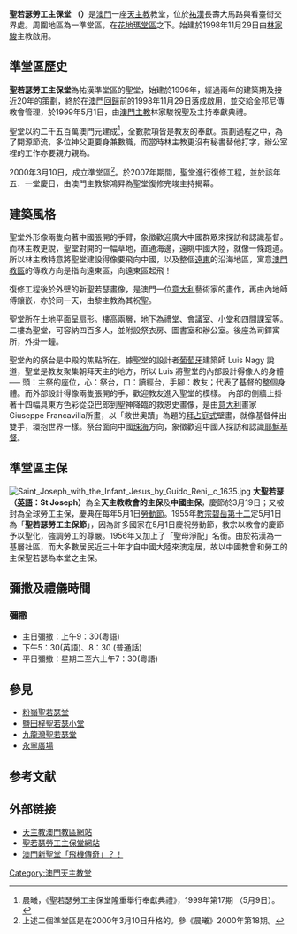 {{Infobox church
| name                 = 聖若瑟勞工主保堂
| fullname             = 澳門天主教聖若瑟勞工主保堂
| image                = SJoséOperário_2.JPG
| location             = [[澳門|澳門]][[祐漢|祐漢]]長壽大馬路與看臺街交界處
| country              = {{Macao}}
| denomination         = [[天主教|天主教]]
| website              = [http://sjose.catholic.org.mo/ 聖若瑟勞工主保堂網站]
| founded date         = 1996年：動工<br>1998年11月29日：落成啟用<br>1999年5月1日：由[[澳門主教|澳門主教]]林家駿祝聖及主持奉獻典禮<br>2000年3月10日：聖若瑟勞工主保堂準堂區成立
| architectural type   = 
| parish               = 花地瑪堂區
| diocese              = [[天主教澳門教區|天主教澳門教區]]
}}
'''聖若瑟勞工主保堂 （{{lang|pt|Igreja De S. José Operário}}）'''是[[澳門|澳門]]一座[[天主教|天主教]]教堂，位於[[祐漢|祐漢]]長壽大馬路與看臺街交界處。周圍地區為一準堂區，在[[花地瑪堂區|花地瑪堂區]]之下。始建於1998年11月29日由[[林家駿|林家駿]]主教啟用。

==準堂區歷史==
'''聖若瑟勞工主保堂'''為祐漢準堂區的聖堂，始建於1996年，經過兩年的建築期及接近20年的策劃，終於在[[澳門回歸|澳門回歸]]前的1998年11月29日落成啟用，並交給金邦尼傳教會管理，於1999年5月1日，由[[澳門主教|澳門主教]]林家駿祝聖及主持奉獻典禮。

聖堂以約二千五百萬澳門元建成<ref>晨曦，《聖若瑟勞工主保堂隆重舉行奉獻典禮》，1999年第17期 （5月9日）。</ref>，全數款項皆是教友的奉獻。策劃過程之中，為了開源節流，多位神父更要身兼數職，而當時林主教更沒有秘書替他打字，辦公室裡的工作亦要親力親為。

2000年3月10日，成立準堂區<ref>上述二個準堂區是在2000年3月10日升格的。參《晨曦》2000年第18期。</ref>。於2007年期間，聖堂進行復修工程，並於該年五．一堂慶日，由澳門主教黎鴻昇為聖堂復修完竣主持揭幕。

==建築風格==
聖堂外形像兩隻向著中國張開的手臂，象徵歡迎廣大中國群眾來探訪和認識基督。而林主教更說，聖堂對開的一幅草地，直通海邊，遠眺中國大陸，就像一條跑道。所以林主教特意將聖堂建設得像要飛向中國，以及整個[[遠東|遠東]]的沿海地區，寓意[[澳門教區|澳門教區]]的傳教方向是指向遠東區，向遠東區起飛！

復修工程後於外壁的新聖若瑟畫像，是澳門一位[[意大利|意大利]]藝術家的畫作，再由內地師傅鑲嵌，亦於同一天，由黎主教為其祝聖。

聖堂所在土地平面呈扇形。樓高兩層，地下為禮堂、會議室、小堂和四間課室等。二樓為聖堂，可容納四百多人，並附設祭衣房、圖書室和辦公室。後座為司鐸寓所，外掛一鐘。

聖堂內的祭台是中殿的焦點所在。據聖堂的設計者[[葡萄牙|葡萄牙]]建築師 Luis Nagy 說道，聖堂是教友聚集朝拜天主的地方，所以 Luis 將聖堂的內部設計得像人的身體── 頭：主祭的座位，心：祭台，口：讀經台，手腳：教友；代表了基督的整個身體。而外部設計得像兩隻張開的手，歡迎教友進入聖堂的模樣。 內部的側牆上掛著十四幅具東方色彩從亞巴郎到聖神降臨的救恩史畫像，是由[[意大利|意大利]]畫家Giuseppe Francavilla所畫，以「救世奧蹟」為題的[[拜占庭式|拜占庭式]]壁畫，就像基督伸出雙手，環抱世界一樣。祭台面向中國[[珠海|珠海]]方向，象徵歡迎中國人探訪和認識[[耶穌基督|耶穌基督]]。

==準堂區主保==
[[File:Saint_Joseph_with_the_Infant_Jesus_by_Guido_Reni,_c_1635.jpg|thumb]]
{{main|大聖若瑟}}
'''大聖若瑟（[[英語|英語]]：St Joseph）'''為全'''天主教教會的主保'''及'''中國主保'''，慶節於3月19日；又被封為全球勞工主保，慶典在每年5月1日[[勞動節|勞動節]]。1955年[[教宗|教宗]][[碧岳第十二|碧岳第十二]]定5月1日為「'''聖若瑟勞工主保節'''」，因為許多國家在5月1日慶祝勞動節，教宗以教會的慶節予以聖化，強調勞工的尊嚴。1956年又加上了「聖母淨配」名銜。由於祐漢為一基層社區，而大多數居民近三十年才自中國大陸來澳定居，故以中國教會和勞工的主保聖若瑟為本堂之主保。

==彌撒及禮儀時間==
===彌撒===
* 主日彌撒：上午9：30(粵語)
* 下午5：30(英語)、8：30 (普通話)
* 平日彌撒：星期二至六上午7：30(粵語)

==參見==
*[[粉嶺聖若瑟堂|粉嶺聖若瑟堂]]
*[[鹽田梓聖若瑟小堂|鹽田梓聖若瑟小堂]]
*[[九龍灣聖若瑟堂|九龍灣聖若瑟堂]]
*[[永寧廣場|永寧廣場]]
==参考文献==
<div class="references-small">
<references />
</div>

==外部链接==
* [https://web.archive.org/web/20111130081317/http://www.macaudiocese.org.mo/ 天主教澳門教區網站]
* [http://sjose.catholic.org.mo/ 聖若瑟勞工主保堂網站] {{Wayback|url=http://sjose.catholic.org.mo/ |date=20200926200815 }}
* [http://www.hkdavc.com/q100/v2-q100-120899.html 澳門新聖堂「飛機傳奇」？！] {{Wayback|url=http://www.hkdavc.com/q100/v2-q100-120899.html |date=20190823032542 }}

{{澳門天主教教堂、修院}}
[[Category:澳門天主教堂|Category:澳門天主教堂]]
